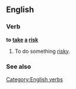 ==English==

===Verb===
'''to [[take]] [[a]] [[risk]]''' [[Category:English verbs]]

# {{idiom}} To do something [[risky]].

===See also===
{{see|Appendix:Collocations of do, have, make, and take}}
